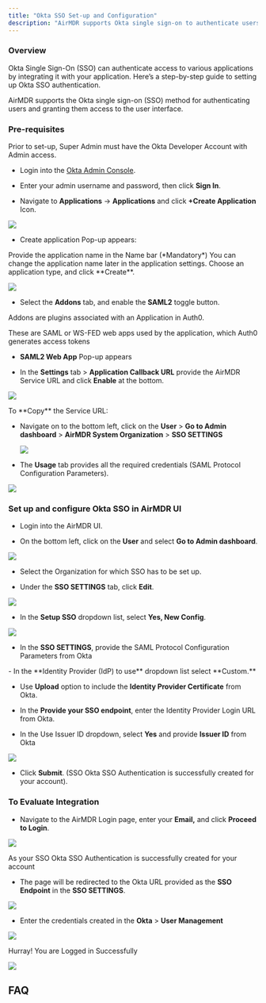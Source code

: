 ```yaml
---
title: "Okta SSO Set-up and Configuration"
description: "AirMDR supports Okta single sign-on to authenticate users for access to the AirMDR UI."
---
```


### Overview

Okta Single Sign-On (SSO) can authenticate access to various applications by integrating it with your application. Here’s a step-by-step guide to setting up Okta SSO authentication.

AirMDR supports the Okta single sign-on (SSO) method for authenticating users and granting them access to the user interface.

### Pre-requisites

<Tip>
  Prior to set-up, Super Admin must have the Okta Developer Account with Admin access.
</Tip>

* Login into the [Okta Admin Console](https://your-okta-domain.okta.com).

* Enter your admin username and password, then click **Sign In**.

* Navigate to **Applications** → **Applications** and click **+Create Application** Icon.

![](/images/Okta-SSO-Setup/SSO-1.png)

* Create application Pop-up appears:

<Check>
  Provide the application name in the Name bar (*Mandatory*)

  <Note>
    You can change the application name later in the application settings.
  </Note>
</Check>

<Check>
  Choose an application type, and click **Create**.
</Check>

![](/images/Okta-SSO-Setup/SSO-2.png)

* Select the **Addons** tab, and enable the **SAML2** toggle button.

<Info>
  Addons are plugins associated with an Application in Auth0.&#x20;

  These are SAML or WS-FED web apps used by the application, which Auth0 generates access tokens
</Info>

* **SAML2 Web App** Pop-up appears

* In the **Settings** tab > **Application Callback URL** provide the AirMDR Service URL and click **Enable** at the bottom.

![](/images/Okta-SSO-Setup/SSO-3.png)

<Tip>
  To **Copy** the Service URL:

  * Navigate on to the bottom left, click on the **User** > **Go to Admin dashboard** > **AirMDR System Organization** > **SSO SETTINGS**

    ![](/images/Okta-SSO-Setup/SSO-4.png)
</Tip>

* The **Usage** tab provides all the required credentials (SAML Protocol Configuration Parameters).

![](/images/Okta-SSO-Setup/SSO-5.png)

### Set up and configure Okta SSO in AirMDR UI

* Login into the AirMDR UI.

* On the bottom left, click on the **User** and select **Go to Admin dashboard**.

![](/images/Okta-SSO-Setup/SSO-6.png)

* Select the Organization for which SSO has to be set up.

* Under the **SSO SETTINGS** tab, click **Edit**.

![](/images/Okta-SSO-Setup/SSO-7.png)

* In the **Setup SSO** dropdown list, select **Yes, New Config**.

![](/images/Okta-SSO-Setup/SSO-8.png)

* In the **SSO SETTINGS**, provide the SAML Protocol Configuration Parameters from Okta

<Check>
  - In the **Identity Provider (IdP) to use** dropdown list select **Custom.**

  - Use **Upload** option to include the **Identity Provider Certificate** from Okta.

  - In the **Provide your SSO endpoint**, enter the Identity Provider Login URL from Okta.

  - In the Use Issuer ID dropdown, select **Yes** and provide **Issuer ID** from Okta

  ![](/images/Okta-SSO-Setup/SSO-9.png)
</Check>

* Click **Submit**. (SSO Okta SSO Authentication is successfully created for your account).

### To Evaluate Integration

* Navigate to the AirMDR Login page, enter your **Email,** and click **Proceed to Login**.

![](/images/Okta-SSO-Setup/SSO-10.png)

<Info>
  As your SSO Okta SSO Authentication is successfully created for your account
</Info>

* The page will be redirected to the Okta URL provided as the **SSO Endpoint** in the **SSO SETTINGS**.

![](/images/Okta-SSO-Setup/SSO-11.png)

* Enter the credentials created in the **Okta** > **User Management**

![](/images/Okta-SSO-Setup/SSO-12.png)

<Frame as="div">
  <Icon icon="rocket-launch" />  Hurray! You are Logged in Successfully
</Frame>

![](/images/Okta-SSO-Setup/SSO-13.png)

## FAQ